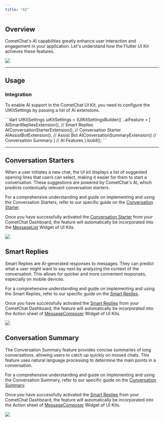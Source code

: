 ```yaml
---
title: "AI"
---
```


## Overview

CometChat's AI capabilities greatly enhance user interaction and engagement in your application. Let's understand how the Flutter UI Kit achieves these features.

<Frame>
  <img src="/images/5b57feb3-ai_overview-e181192385baa430f73f90e7a24690e8.png" />
</Frame>

***

## Usage

### Integration

To enable AI support in the CometChat UI Kit, you need to configure the UIKitSettings by passing a list of AI extensions.

<Tabs>
<Tab title="Dart">
```dart
UIKitSettings uiKitSettings = (UIKitSettingsBuilder()
  ..aiFeature =  [
    AISmartRepliesExtension(), // Smart Replies
    AIConversationStarterExtension(), // Conversation Starter
    AIAssistBotExtension(), // Assist Bot
    AIConversationSummaryExtension() // Conversation Summary
  ] // AI Features
).build();
```

</Tab>

</Tabs>

***

## Conversation Starters

When a user initiates a new chat, the UI kit displays a list of suggested opening lines that users can select, making it easier for them to start a conversation. These suggestions are powered by CometChat's AI, which predicts contextually relevant conversation starters.

For a comprehensive understanding and guide on implementing and using the Conversation Starters, refer to our specific guide on the [Conversation Starter](/fundamentals/ai-user-copilot/conversation-starter).

Once you have successfully activated the [Conversation Starter](/fundamentals/ai-user-copilot/conversation-starter) from your CometChat Dashboard, the feature will automatically be incorporated into the [MessageList](/ui-kit/flutter/message-list) Widget of UI Kits.

<Frame>
  <img src="/images/66b628b9-conversation_starter-3e07b0394f72d62c55b12b25d1794add.png" />
</Frame>

## Smart Replies

Smart Replies are AI-generated responses to messages. They can predict what a user might want to say next by analyzing the context of the conversation. This allows for quicker and more convenient responses, especially on mobile devices.

For a comprehensive understanding and guide on implementing and using the Smart Replies, refer to our specific guide on the [Smart Replies](/fundamentals/ai-user-copilot/smart-replies).

Once you have successfully activated the [Smart Replies](/fundamentals/ai-user-copilot/smart-replies) from your CometChat Dashboard, the feature will automatically be incorporated into the Action sheet of [MessageComposer](/ui-kit/flutter/message-composer) Widget of UI Kits.

<Frame>
  <img src="/images/40a16cf4-smart_reply-2e4a1f4ec165b8c700852e0395379806.png" />
</Frame>

## Conversation Summary

The Conversation Summary feature provides concise summaries of long conversations, allowing users to catch up quickly on missed chats. This feature uses natural language processing to determine the main points in a conversation.

For a comprehensive understanding and guide on implementing and using the Conversation Summary, refer to our specific guide on the [Conversation Summary](/fundamentals/ai-user-copilot/conversation-summary).

Once you have successfully activated the [Smart Replies](/fundamentals/ai-user-copilot/smart-replies) from your CometChat Dashboard, the feature will automatically be incorporated into the Action sheet of [MessageComposer](/ui-kit/flutter/message-composer) Widget of UI Kits.

<Frame>
  <img src="/images/d9a79e08-conversation_summary-3263d5620276113b3301c76d9ea170d8.png" />
</Frame>
